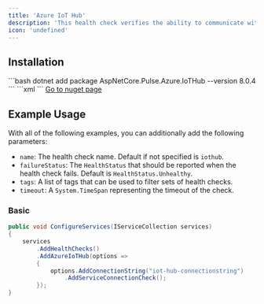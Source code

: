 ```yaml
---
title: 'Azure IoT Hub'
description: 'This health check verifies the ability to communicate with Azure IoT Hub. For more information about Azure IoT Hub please check and .NET please check the [Azure IoT Hub Microsoft Site](https://azure.microsoft.com/en-us/services/iot-hub/)'
icon: 'undefined'
---
```


## Installation

<Tabs>
  <Tab title=".NET CLI">
    ```bash
    dotnet add package AspNetCore.Pulse.Azure.IoTHub --version 8.0.4
    ```
  </Tab>
  <Tab title="Package Reference">
    ```xml
    <PackageReference Include="AspNetCore.Pulse.Azure.IoTHub" Version="8.0.4" />
    ```
  </Tab>
  <Tab title="Nuget">
    <a href="https://www.nuget.org/packages/AspNetCore.Pulse.Azure.IoTHub/" target="_blank">Go to nuget page</a>
  </Tab>
</Tabs>


## Example Usage

With all of the following examples, you can additionally add the following parameters:

* `name`: The health check name. Default if not specified is `iothub`.
* `failureStatus`: The `HealthStatus` that should be reported when the health check fails. Default is `HealthStatus.Unhealthy`.
* `tags`: A list of tags that can be used to filter sets of health checks.
* `timeout`: A `System.TimeSpan` representing the timeout of the check.

### Basic

```csharp
public void ConfigureServices(IServiceCollection services)
{
    services
        .AddHealthChecks()
        .AddAzureIoTHub(options =>
        {
            options.AddConnectionString("iot-hub-connectionstring")
                .AddServiceConnectionCheck();
        });
}
```

